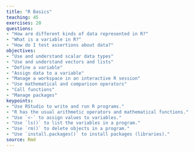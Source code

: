 ```yaml
---
title: "R Basics"
teaching: 45
exercises: 20
questions:
- "How are different kinds of data represented in R?"
- "What is a variable in R?"
- "How do I test assertions about data?"
objectives:
- "Use and understand scalar data types"
- "Use and understand vectors and lists"
- "Define a variable"
- "Assign data to a variable"
- "Manage a workspace in an interactive R session"
- "Use mathematical and comparison operators"
- "Call functions"
- "Manage packages"
keypoints:
- "Use RStudio to write and run R programs."
- "R has the usual arithmetic operators and mathematical functions."
- "Use `<-` to assign values to variables."
- "Use `ls()` to list the variables in a program."
- "Use `rm()` to delete objects in a program."
- "Use `install.packages()` to install packages (libraries)."
source: Rmd
---
```

